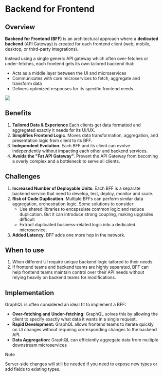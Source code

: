 # Backend for Frontend

## Overview

**Backend for Frontend (BFF)** is an architectural approach where a **dedicated backend** (API Gateway) is created for each frontend client (web, mobile, desktop, or third-party integrations).

Instead using a single generic API gateway which often over-fetches or under-fetches, each frontend gets its own tailored backend that:
- Acts as a middle layer between the UI and microservices
- Communicates with core microservices to fetch, aggregate and transform data
- Delivers optimized responses for its specific frontend needs

![](https://blogger.googleusercontent.com/img/b/R29vZ2xl/AVvXsEj_FCcZAAtIN2J-RiKpVXPaaLxd3l4GKDHKGS4Yxn1PdSpfwNDtQthqxMgfePOE0UnNXtUT98CJh4yp6ybgSc0HsM_iH0fyiOnPy3d7w8RIjQi5q3RgRYtAXnuN5p-HZwZxkVVKyDivmx0L7WvdWe-7C_RbSEXasK-lEv4VBhmlV7ZLfKgWcPwIXbIn/s1600/2u3blbb30l6540amgwd4.webp)


## Benefits

1. **Tailored Data & Experience** Each clients get data formatted and aggregated exactly it needs for its UI/UX.
2. **Simplifies Frontend Logic**. Moves data transformation, aggregation, and presentation logic from client to its BFF.
3. **Independent Evolution**. Each BFF and its client can evolve independently without impacting each other and backend services.
4. **Avoids the "Fat API Gateway"**. Prevent the API Gateway from becoming a overly complex and a bottleneck to serve all clients.


## Challenges

1. **Increased Number of Deployable Units**. Each BFF is a separate backend service that need to develop, test, deploy, monitor and scale.
2. **Risk of Code Duplication**. Multiple BFFs can perform similar data aggregation, orchestration logic. Some solutions to consider:
   - Use shared libraries to encapsulate common logic and reduce duplication. But it can introduce strong coupling, making upgrades difficult
   - Extract duplicated business-related logic into a dedicated microservice.
3. **Added Latency**. BFF adds one more hop in the network.


## When to use

1. When different UI require unique backend logic tailored to their needs
2. If frontend teams and backend teams are highly separated, BFF can help frontend teams maintain control over their API needs without relying heavily on backend teams for modifications.


## Implementation

GraphQL is often considered an ideal fit to implement a BFF:
- **Over-fetching and Under-fetching:** GraphQL solves this by allowing the client to specify exactly what data it wants in a single request.
- **Rapid Development:** GraphQL allows frontend teams to iterate quickly on UI changes without requiring corresponding changes to the backend API.
- **Data Aggregation:** GraphQL can efficiently aggregate data from multiple downstream microservices

> [!NOTE]
> Server-side changes will still be needed if you need to expose new types or add fields to existing types.